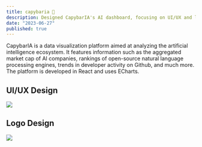 ```yaml
---
title: capybaria 🦫
description: Designed CapybarIA's AI dashboard, focusing on UI/UX and logo to visualize the AI ecosystem's dynamics.
date: "2023-06-27"
published: true
---
```


CapybarIA is a data visualization platform aimed at analyzing the artificial intelligence ecosystem. It features information such as the aggregated market cap of AI companies, rankings of open-source natural language processing engines, trends in developer activity on Github, and much more. The platform is developed in React and uses ECharts.

## UI/UX Design

![](/capybaria-ui.webp)

## Logo Design

![](/capybaria-app.webp)
